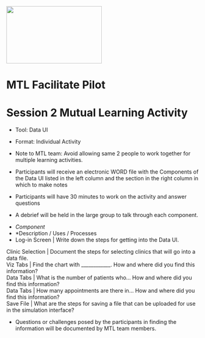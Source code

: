 <img src = "https://github.com/lzim/teampsd/blob/teampsd_style/mtl_logo/mtl_facilitate_sq_sm.png"
     height = "150" width = "250">  

# MTL Facilitate Pilot
# Session 2 Mutual Learning Activity  
+ Tool: Data UI  
+ Format: Individual Activity  
+ Note to MTL team: Avoid allowing same 2 people to work together for multiple learning activities.  

* Participants will receive an electronic WORD file with the Components of the Data UI listed in the left column and the section in the right column in which to make notes
* Participants will have 30 minutes to work on the activity and answer questions
* A debrief will be held in the large group to talk through each component.

<div class="columns-2">
  - *Component*
  - *Description / Uses / Processes
  - Log-in Screen | Write down the steps for getting into the Data UI.  
     
| Clinic Selection | Document the steps for selecting clinics that will go into a data file.  
| Viz Tabs | Find the chart with ____________. How and where did you find this information?  
| Data Tabs | What is the number of patients who... How and where did you find this information?  
| Data Tabs | How many appointments are there in... How and where did you find this information?  
| Save File | What are the steps for saving a file that can be uploaded for use in the simulation interface?  
</div>
* Questions or challenges posed by the participants in finding the information will be documented by MTL team members.
